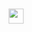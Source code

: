 ::: {.column-margin}
<img src="optional.png" style="width:30px; height:30px; margin-top:-10px; margin-left:10px"/>
:::